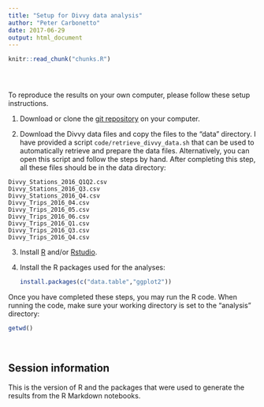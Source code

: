 ```yaml
---
title: "Setup for Divvy data analysis"
author: "Peter Carbonetto"
date: 2017-06-29
output: html_document
---
```


<!-- The file analysis/chunks.R contains chunks that define default settings
shared across the workflowr files. -->
```r
knitr::read_chunk("chunks.R")
```

<!-- Update knitr chunk options -->
```r
```

<!-- Insert the date the file was last updated -->
```r
```

<!-- Insert the code version (Git commit SHA1) if Git repository exists and R
 package git2r is installed -->
```r
```

To reproduce the results on your own computer, please follow these
setup instructions.

1. Download or clone the
[git repository](https://github.com/pcarbo/wflow-divvy) on your
computer.

2. Download the Divvy data files and copy the files to the
"data" directory. I have provided a script
`code/retrieve_divvy_data.sh` that can be used to automatically
retrieve and prepare the data files. Alternatively, you can open this
script and follow the steps by hand. After completing this step,
all these files should be in the data directory:

  ```
  Divvy_Stations_2016_Q1Q2.csv
  Divvy_Stations_2016_Q3.csv
  Divvy_Stations_2016_Q4.csv
  Divvy_Trips_2016_04.csv
  Divvy_Trips_2016_05.csv
  Divvy_Trips_2016_06.csv
  Divvy_Trips_2016_Q1.csv
  Divvy_Trips_2016_Q3.csv
  Divvy_Trips_2016_Q4.csv
  ```

3. Install [R](http://cran.r-project.org) and/or
[Rstudio](https://www.rstudio.com/products/rstudio).

4. Install the R packages used for the analyses:

   ```R
   install.packages(c("data.table","ggplot2"))
   ```

Once you have completed these steps, you may run the R code. When
running the code, make sure your working directory is set to the
"analysis" directory:

```r
getwd()
```
<br>

## Session information

This is the version of R and the packages that were used to generate
the results from the R Markdown notebooks.

```r
```
